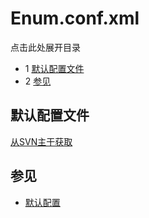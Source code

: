 # Enum.conf.xml

 

点击此处展开目录

* 1 [默认配置文件](#默认配置文件)
* 2 [参见](#参见)

## 默认配置文件

[从SVN主干获取](http://svn.freeswitch.org/svn/freeswitch/trunk/conf/autoload_configs/enum.conf.xml)

## 参见

* [默认配置](https://wiki.freeswitch.org/wiki/Default%5FConfiguration "默认配置")